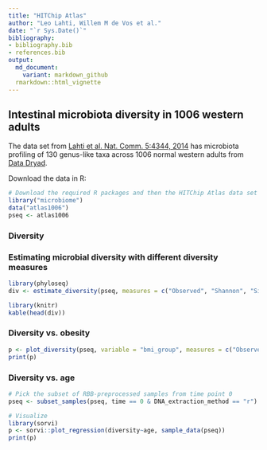 ```yaml
---
title: "HITChip Atlas"
author: "Leo Lahti, Willem M de Vos et al."
date: "`r Sys.Date()`"
bibliography: 
- bibliography.bib
- references.bib
output: 
  md_document:
    variant: markdown_github
  rmarkdown::html_vignette
---
```

<!--
  %\VignetteEngine{knitr::rmarkdown}
  %\VignetteIndexEntry{microbiome tutorial - atlas}
  %\usepackage[utf8]{inputenc}
-->    


## Intestinal microbiota diversity in 1006 western adults

The data set from [Lahti et al. Nat. Comm. 5:4344,
2014](http://www.nature.com/ncomms/2014/140708/ncomms5344/full/ncomms5344.html)
has microbiota profiling of 130 genus-like taxa across 1006 normal
western adults from [Data Dryad](http://doi.org/10.5061/dryad.pk75d).

Download the data in R:

```r
# Download the required R packages and then the HITChip Atlas data set
library("microbiome")
data("atlas1006")
pseq <- atlas1006
```


### Diversity 

### Estimating microbial diversity with different diversity measures

```r
library(phyloseq)
div <- estimate_diversity(pseq, measures = c("Observed", "Shannon", "Simpson"))

library(knitr)
kable(head(div))
```


### Diversity vs. obesity

```r
p <- plot_diversity(pseq, variable = "bmi_group", measures = c("Observed", "Shannon", "Simpson"), det.th = 250)
print(p)
```


### Diversity vs. age

```r
# Pick the subset of RBB-preprocessed samples from time point 0
pseq <- subset_samples(pseq, time == 0 & DNA_extraction_method == "r")

# Visualize
library(sorvi)
p <- sorvi::plot_regression(diversity~age, sample_data(pseq))
print(p)
```


